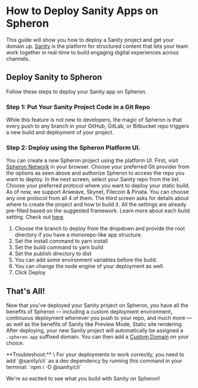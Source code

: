 
# How to Deploy Sanity Apps on Spheron

This guide will show you how to deploy a Sanity project and get your domain up.
[Sanity](https://www.sanity.io/) is the platform for structured content that lets your team work together in real-time to build engaging digital experiences across channels.

## Deploy Sanity to Spheron

Follow these steps to deploy your Sanity app on Spheron.

### Step 1: Put Your Sanity Project Code in a Git Repo

While this feature is not new to developers, the magic of Spheron is that every push to any branch in your GitHub, GitLab, or Bitbucket repo triggers a new build and deployment of your project.

### Step 2: Deploy using the Spheron Platform UI.

You can create a new Spheron project using the platform UI. First, visit [Spheron Network](https://app.spheron.network/) in your browser.
Choose your preferred Git provider from the options as seen above and authorize Spheron to access the repo you want to deploy.
In the next screen, select your Sanity repo from the list.
Choose your preferred protocol where you want to deploy your static build. As of now, we support Arweave, Skynet, Filecoin & Pinata. You can choose any one protocol from all 4 of them.
The third screen asks for details about where to create the project and how to build it. All the settings are already pre-filled based on the suggested framework. Learn more about each build setting. Check out [here](https://docs.spheron.network/deployments/get-started#configuring-the-deployment).

1. Choose the branch to deploy from the dropdown and provide the root directory if you have a monorepo-like app structure.
2. Set the install command to yarn install
3. Set the build command to yarn build
4. Set the publish directory to dist
5. You can add some environment variables before the build.
6. You can change the node engine of your deployment as well.
7. Click Deploy

## That's All!

Now that you've deployed your Sanity project on Spheron, you have all the benefits of Spheron — including a custom deployment environment, continuous deployment whenever you push to your repo, and much more — as well as the benefits of Sanity like Preview Mode, Static site rendering.
After deploying, your new Sanity project will automatically be assigned a `.spheron.app` suffixed domain. You can then add a [Custom Domain](https://docs.spheron.network/domain-and-https/centralized-domain/attach-domain) on your choice.

<Callout>
  **Troubleshoot:** \
  For your deployments to work correctly, you need to add
  `@sanity/cli` as a dev dependency by running this command in your terminal:
  `npm i -D @sanity/cli`
</Callout>

We're so excited to see what you build with Sanity on Spheron!

<Navigation name="Deploy Sanity App" />
